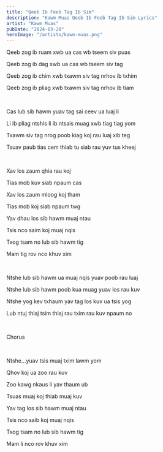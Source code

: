 ```yaml
---
title: "Qeeb Ib Feeb Tag Ib Sim"
description: "Kawm Muas Qeeb Ib Feeb Tag Ib Sim Lyrics"
artist: "Kawm Muas"
pubDate: "2024-03-20"
heroImage: "/artists/kawm-muas.png"
---
```


Qeeb zog ib ruam xwb ua cas wb tseem siv puas

Qeeb zog ib dag xwb ua cas wb tseem siv tag

Qeeb zog ib chim xwb txawm siv tag nrhov ib txhim

Qeeb zog ib pliag xwb txawm siv tag nrhov ib tiam

<br />

Cas lub sib hawm yuav tag sai ceev ua luaj li

Li ib pliag ntshis li ib ntsais muag xwb tiag tiag yom

Txawm siv tag nrog poob kiag koj rau luaj xib teg

Tsuav paub tias cem thiab tu siab rau yuv tus kheej

<br />

Xav los zaum qhia rau koj

Tias mob kuv siab npaum cas

Xav los zaum mloog koj tham

Tias mob koj siab npaum twg

Yav dhau los sib hawm muaj ntau

Tsis nco saim koj muaj nqis

Txog tsam no lub sib hawm tig

Mam tig rov nco khuv xim

<br />

Ntshe lub sib hawm ua muaj nqis yuav poob rau luaj

Ntshe lub sib hawm poob kua muag yuav los rau kuv

Ntshe yog kev txhaum yav tag los kuv ua tsis yog

Lub ntuj thiaj tsim thiaj rau txim rau kuv npaum no

<br />

Chorus

<br />

Ntshe...yuav tsis muaj txim lawm yom

Qhov koj ua zoo rau kuv

Zoo kawg nkaus li yav thaum ub

Tsuas muaj koj thiab muaj kuv

Yav tag los sib hawm muaj ntau

Tsis nco saib koj muaj nqis

Txog tsam no lub sib hawm tig

Mam li nco rov khuv xim
